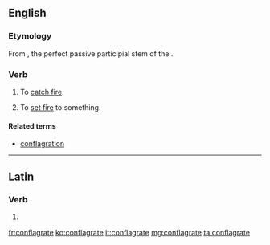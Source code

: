==English==

===Etymology===
From {{term||cōnflāgrāt-|lang=la}}, the perfect passive participial stem of the {{etyl|la|en}} {{term|lang=la|cōnflāgrō||I am consumed by fire”, “I set aflame}}.

===Verb===
{{en-verb|conflagrat}}

# {{context|intransitive|lang=en}} To [[catch fire]]. {{defdate|17th century to the present}}
# {{context|transitive|lang=en}} To [[set fire]] to something. {{defdate|17th century to the present}}

====Related terms====
* [[conflagration]]

----

==Latin==

===Verb===
{{la-verb-form|cōnflāgrāte}}

# {{inflection of|cōnflāgrō||1|p|pres|act|imp|lang=la}}

[[fr:conflagrate]]
[[ko:conflagrate]]
[[it:conflagrate]]
[[mg:conflagrate]]
[[ta:conflagrate]]